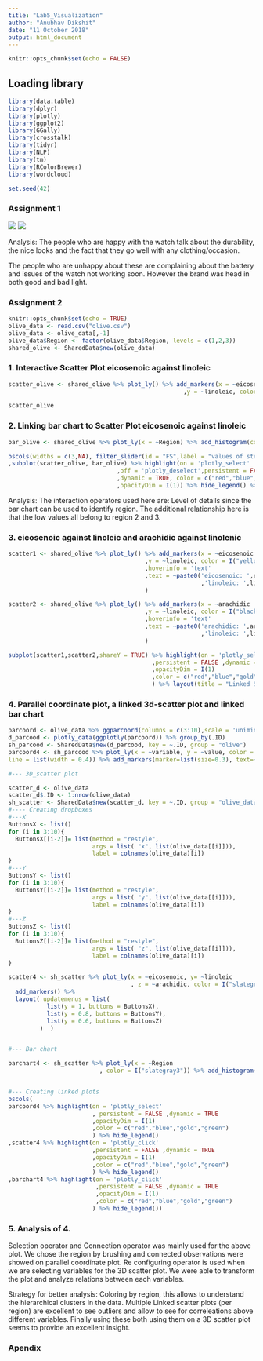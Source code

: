 ```yaml
---
title: "Lab5_Visualization"
author: "Anubhav Dikshit"
date: "11 October 2018"
output: html_document
---
```


```r
knitr::opts_chunk$set(echo = FALSE)
```

## Loading library

```r
library(data.table)
library(dplyr)
library(plotly)
library(ggplot2)
library(GGally)
library(crosstalk)
library(tidyr)
library(NLP)
library(tm)
library(RColorBrewer)
library(wordcloud)

set.seed(42)
```
### Assignment 1

![](Five.png)
![](OneTwo.png)

Analysis: The people who are happy with the watch talk about the durability, the nice looks and the fact that they go well with any clothing/occasion.

The people who are unhappy about these are complaining about the battery and issues of the watch not working soon. However the brand was head in both good and bad light.

### Assignment 2

```r
knitr::opts_chunk$set(echo = TRUE)
olive_data <- read.csv("olive.csv")
olive_data <- olive_data[,-1]
olive_data$Region <- factor(olive_data$Region, levels = c(1,2,3))
shared_olive <- SharedData$new(olive_data)

```

### 1. Interactive Scatter Plot eicosenoic against linoleic
```r
scatter_olive <- shared_olive %>% plot_ly() %>% add_markers(x = ~eicosenoic
                                                  ,y = ~linoleic, color = I("blue"))

scatter_olive
```

### 2. Linking bar chart to Scatter Plot eicosenoic against linoleic
```r

bar_olive <- shared_olive %>% plot_ly(x = ~Region) %>% add_histogram(color = I("blue")) %>% layout(barmode = 'overlay')

bscols(widths = c(3,NA), filter_slider(id = "FS",label = "values of stearic",sharedData = shared_olive, column = ~stearic)
,subplot(scatter_olive, bar_olive) %>% highlight(on = 'plotly_select'
                               ,off = 'plotly_deselect',persistent = FALSE 
                               ,dynamic = TRUE, color = c("red","blue","gold","green")
                               ,opacityDim = I(1)) %>% hide_legend() %>% layout(title = "Linked Scatter Plot of Eicosenoic against linoleic"))
```

Analysis: The interaction operators used here are: Level of details since the bar chart can be used to identify region. The additional relationship here is that the low values all belong to region 2 and 3.

### 3. eicosenoic against linoleic and arachidic against linolenic
```r
scatter1 <- shared_olive %>% plot_ly() %>% add_markers(x = ~eicosenoic
                                       ,y = ~linoleic, color = I("yellow")
                                       ,hoverinfo = 'text'
                                       ,text = ~paste0('eicosenoic: ',eicosenoic,'<br>'
                                                       ,'linoleic: ',linoleic)
                                       )

scatter2 <- shared_olive %>% plot_ly() %>% add_markers(x = ~arachidic
                                       ,y = ~linoleic, color = I("black")
                                       ,hoverinfo = 'text'
                                       ,text = ~paste0('arachidic: ',arachidic,'<br>'
                                                       ,'linoleic: ',linoleic)
                                       )

subplot(scatter1,scatter2,shareY = TRUE) %>% highlight(on = 'plotly_select',off = 'plotly_deselect'
                                         ,persistent = FALSE ,dynamic = TRUE
                                         ,opacityDim = I(1)
                                         ,color = c("red","blue","gold","green") 
                                         ) %>% layout(title = "Linked Scatter Plot of Eicosenoic against linoleic and arachidic against linolenic")
```

### 4. Parallel coordinate plot, a linked 3d-scatter plot and linked bar chart 
```r

parcoord <- olive_data %>% ggparcoord(columns = c(3:10),scale = 'uniminmax')
d_parcood <- plotly_data(ggplotly(parcoord)) %>% group_by(.ID)
sh_parcood <- SharedData$new(d_parcood, key = ~.ID, group = "olive")
parcoord4 <- sh_parcood %>% plot_ly(x = ~variable, y = ~value, color = I("slategray3")) %>% add_lines(
line = list(width = 0.4)) %>% add_markers(marker=list(size=0.3), text=~.ID, hoverinfo="text")

#--- 3D_scatter plot

scatter_d <- olive_data
scatter_d$.ID <- 1:nrow(olive_data)
sh_scatter <- SharedData$new(scatter_d, key = ~.ID, group = "olive_data")
#---- Creating dropboxes
#---X
ButtonsX <- list()
for (i in 3:10){
  ButtonsX[[i-2]]= list(method = "restyle",
                        args = list( "x", list(olive_data[[i]])),
                        label = colnames(olive_data)[i])
}
#---Y
ButtonsY <- list()
for (i in 3:10){
  ButtonsY[[i-2]]= list(method = "restyle",
                        args = list( "y", list(olive_data[[i]])),
                        label = colnames(olive_data)[i])
}
#---Z
ButtonsZ <- list()
for (i in 3:10){
  ButtonsZ[[i-2]]= list(method = "restyle",
                        args = list( "z", list(olive_data[[i]])),
                        label = colnames(olive_data)[i])
}

scatter4 <- sh_scatter %>% plot_ly(x = ~eicosenoic, y= ~linoleic
                                   , z = ~arachidic, color = I("slategray3")) %>%
  add_markers() %>%
  layout( updatemenus = list(
           list(y = 1, buttons = ButtonsX),
           list(y = 0.8, buttons = ButtonsY),
           list(y = 0.6, buttons = ButtonsZ)
         )  )


#--- Bar chart

barchart4 <- sh_scatter %>% plot_ly(x = ~Region
                          , color = I("slategray3")) %>% add_histogram() %>% layout(barmode = 'overlay')


#--- Creating linked plots
bscols(
parcoord4 %>% highlight(on = 'plotly_select'
                        , persistent = FALSE ,dynamic = TRUE
                        ,opacityDim = I(1)
                        ,color = c("red","blue","gold","green") 
                        ) %>% hide_legend()
,scatter4 %>% highlight(on = 'plotly_click'
                        ,persistent = FALSE ,dynamic = TRUE
                        ,opacityDim = I(1)
                        ,color = c("red","blue","gold","green") 
                        ) %>% hide_legend()
,barchart4 %>% highlight(on = 'plotly_click'
                         ,persistent = FALSE ,dynamic = TRUE
                         ,opacityDim = I(1)
                         ,color = c("red","blue","gold","green") 
                        ) %>% hide_legend())
```

### 5. Analysis of 4.

Selection operator and Connection operator was mainly used for the above plot. We chose the region by brushing and connected observations were showed on parallel coordinate plot. Re configuring operator is used when we are selecting variables for the 3D scatter plot.
We were able to transform the plot and analyze relations between each variables.

Strategy for better analysis: Coloring by region, this allows to understand the hierarchical clusters in the data. Multiple Linked scatter plots (per region) are excellent to see outliers and allow to see for correleations above different variables. Finally using these both using them on a 3D scatter plot seems to provide an excellent insight.

### Apendix
```r
```
